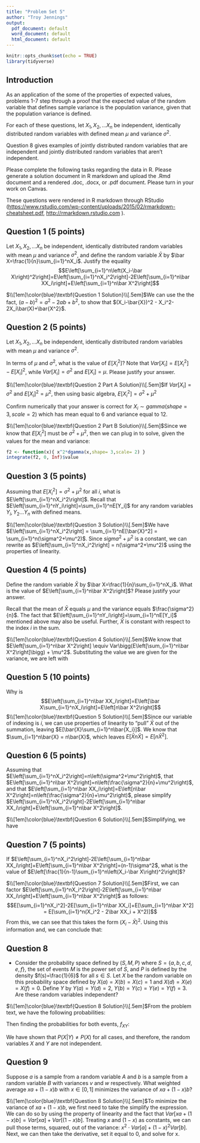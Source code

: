 ```yaml
---
title: "Problem Set 5"
author: "Troy Jennings"
output:
  pdf_document: default
  word_document: default
  html_document: default
---
```


```r
knitr::opts_chunk$set(echo = TRUE)
library(tidyverse)
```

## Introduction

As an application of the some of the properties of expected values, problems 1-7 step through a proof that the expected value of the random variable that defines sample variance is the population variance, given that the population variance is defined. 

For each of these questions, let $X_1,X_2,...X_n$ be independent, identically distributed random variables with defined mean $\mu$ and variance $\sigma^2$.

Question 8 gives examples of jointly distributed random variables that are independent and jointly distributed random variables that aren't independent.

Please complete the following tasks regarding the data in R. Please generate a solution document in R markdown and upload the .Rmd document and a rendered  .doc, .docx, or .pdf document.   Please turn in your work on Canvas. 

These questions were rendered in R markdown through RStudio (<https://www.rstudio.com/wp-content/uploads/2015/02/rmarkdown-cheatsheet.pdf>, <http://rmarkdown.rstudio.com> ).

## Question 1 (5 points)

Let $X_1,X_2,...X_n$ be independent, identically distributed random variables with mean $\mu$ and variance $\sigma^2$, and define the random variable $\bar X$ by $\bar X=\frac{1}{n}\sum_{i=1}^nX_i$. Justify the equality $$E\left[\sum_{i=1}^n\left(X_i-\bar X\right)^2\right]=E\left[\sum_{i=1}^nX_i^2\right]-2E\left[\sum_{i=1}^n\bar XX_i\right]+E\left[\sum_{i=1}^n\bar X^2\right]$$

$\\[1em]\color{blue}\textbf{Question 1 Solution}\\[.5em]$We can use the the fact, $(a-b)^2 = a^2 - 2ab+b^2$, to show that $(X_i-\bar{X})^2 - X_i^2-2X_i\bar(X)+\bar{X^2}$.

## Question 2 (5 points)

Let $X_1,X_2,...X_n$ be independent, identically distributed random variables with mean $\mu$ and variance $\sigma^2$.

In terms of $\mu$ and $\sigma^2$, what is the value of $E[X_i^2]$? Note that $Var[X_i]=E[X_i^2]-E[X_i]^2$, while $Var[X_i]=\sigma^2$ and $E[X_i]=\mu$. Please justify your answer.

$\\[1em]\color{blue}\textbf{Question 2 Part A Solution}\\[.5em]$If $Var[X_i] = \sigma^2$ and $E[X_i]^2=\mu^2$, then using basic algebra, $E[X_i^2] = \sigma^2 + \mu^2$

Confirm numerically that your answer is correct for $X_i\sim gamma(shape=3,scale=2)$ which has mean equal to $6$ and variance equal to $12$.

$\\[1em]\color{blue}\textbf{Question 2 Part B Solution}\\[.5em]$Since we know that $E[X_i^2]$ must be $\sigma^2 + \mu^2$, then we can plug in to solve, given the values for the mean and variance:
\begin{align*}
    E[X_i^2] &= \sigma^2 + \mu^2\\
    &= 6^2 + \sqrt{12^2}\\ 
    &= 6^2 + 12 = 48
\end{align*}

```r
f2 <- function(x){ x^2*dgamma(x,shape= 3,scale= 2) }
integrate(f2, 0, Inf)$value
```

## Question 3 (5 points)

Assuming that $E[X_i^2]=\sigma^2+\mu^2$ for all $i$, what is $E\left[\sum_{i=1}^nX_i^2\right]$. Recall that $E\left[\sum_{i=1}^nY_i\right]=\sum_{i=1}^nE[Y_i]$ for any random variables $Y_i,Y_2...Y_n$ with defined means.

$\\[1em]\color{blue}\textbf{Question 3 Solution}\\[.5em]$We have $E\left[\sum_{i=1}^nX_i^2\right] = \sum_{i=1}^nE[\bar{X}^2] = \sum_{i=1}^n(\sigma^2+\mu^2)$. Since $sigma^2 + \mu^2$ is a constant, we can rewrite as $E\left[\sum_{i=1}^nX_i^2\right] = n(\sigma^2+\mu^2)$ using the properties of linearity.

## Question 4 (5 points)

Define the random variable $\bar X$ by $\bar X=\frac{1}{n}\sum_{i=1}^nX_i$. What is the value of $E\left[\sum_{i=1}^n\bar X^2\right]$? Please justify your answer. 

Recall that the mean of $\bar X$ equals $\mu$ and the variance equals $\frac{\sigma^2}{n}$. The fact that $E\left[\sum_{i=1}^nY_i\right]=\sum_{i=1}^nE[Y_i]$ mentioned above may also be useful. Further, $\bar X$ is constant with respect to the index $i$ in the sum.

$\\[1em]\color{blue}\textbf{Question 4 Solution}\\[.5em]$We know that $E\left[\sum_{i=1}^n\bar X^2\right] \equiv Var\bigg(E\left[\sum_{i=1}^n\bar X^2\right]\bigg) + \mu^2$. Substituting the value we are given for the variance, we are left with
\begin{align*}
    E\left[\sum_{i=1}^n\bar X^2\right] = \sum_{i=1}^n E[\bar X^2]\\
    & = \sum_{i=1}^n \bigg(\dfrac{\sigma^2}{n}+ \mu^2\bigg)\\
    &= n\bigg(\dfrac{\sigma^2}{n}+ \mu^2\bigg)
\end{align*}

## Question 5 (10 points)

Why is 
$$E\left[\sum_{i=1}^n\bar XX_i\right]=E\left[\bar X\sum_{i=1}^nX_i\right]=E\left[n\bar X^2\right]$$
$\\[1em]\color{blue}\textbf{Question 5 Solution}\\[.5em]$Since our variable of indexing is $i$, we can use properties of linearity to "pull" $\bar{X}$ out of the summation, leaving $E[\bar{X}\sum_{i=1}^n\bar{X_i}]$. We know that $\sum_{i=1}^n\bar{X} = n\bar{X}$, which leaves $E[\bar{X}n\bar{X}] = E[n\bar{X}^2]$.

## Question 6 (5 points)

Assuming that $E\left[\sum_{i=1}^nX_i^2\right]=n\left(\sigma^2+\mu^2\right)$, that $E\left[\sum_{i=1}^n\bar X^2\right]=n\left(\frac{\sigma^2}{n}+\mu^2\right)$, and that $E\left[\sum_{i=1}^n\bar XX_i\right]=E\left[n\bar X^2\right]=n\left(\frac{\sigma^2}{n}+\mu^2\right)$, please simplify $E\left[\sum_{i=1}^nX_i^2\right]-2E\left[\sum_{i=1}^n\bar XX_i\right]+E\left[\sum_{i=1}^n\bar X^2\right]$.

$\\[1em]\color{blue}\textbf{Question 6 Solution}\\[.5em]$Simplifying, we have
\begin{align*}
    E[\sum_{i=1}^nX_i^2]-2E[\sum_{i=1}^n\bar XX_i]+E[\sum_{i=1}^n\bar X^2] &= n(\sigma^2+\mu^2) - 2(n(\frac{\sigma^2}{n}+\mu^2)) + n(\dfrac{\sigma^2}{n}+ \mu^2)\\
    &= n\sigma^2 + n\mu^2 - 2\sigma^2 - 2n\mu^2 + \sigma^2 + n\mu^2\\
    & =n\sigma^2-\sigma^2\\
    &= (n-1)\sigma^2
\end{align*}

## Question 7 (5 points)

If $E\left[\sum_{i=1}^nX_i^2\right]-2E\left[\sum_{i=1}^n\bar XX_i\right]+E\left[\sum_{i=1}^n\bar X^2\right]=(n-1)\sigma^2$, what is the value of $E\left[\frac{1}{n-1}\sum_{i=1}^n\left(X_i-\bar X\right)^2\right]$?

$\\[1em]\color{blue}\textbf{Question 7 Solution}\\[.5em]$First, we can factor $E\left[\sum_{i=1}^nX_i^2\right]-2E\left[\sum_{i=1}^n\bar XX_i\right]+E\left[\sum_{i=1}^n\bar X^2\right]$ as follows:
$$E[\sum_{i=1}^nX_i^2]-2E[\sum_{i=1}^n\bar XX_i]+E[\sum_{i=1}^n\bar X^2] = E[\sum_{i=1}^n(X_i^2 - 2\bar XX_i + X^2)]$$ 
From this, we can see that this takes the form $(X_i-\bar{X})^2$. Using this information and, we can conclude that:
\begin{align*}
    E\bigg[\dfrac{1}{n-1}\sum_{i=1}^n(X_i\bar{X})^2\bigg] &= E\bigg[\dfrac{1}{n-1}(n-1)\sigma^2\bigg]\\
    &= E\bigg[\sigma^2\bigg] = \sigma^2
\end{align*}

## Question 8

*  Consider the probability space defined by $(S,M,P)$ where $S=\{a,b,c,d,e,f\}$, the set of events $M$ is the power set of $S$, and $P$ is defined by the density $f(s)=\frac{1}{6}$ for all $s\in S$. Let $X$ be the random variable on this probability space defined by $X(a)=X(b)=X(c)=1$ and $X(d)=X(e)=X(f)=0$. Define $Y$ by $Y(a)=Y(d)=2$, $Y(b)=Y(c)=Y(e)=Y(f)=3$. Are these random variables independent?

$\\[1em]\color{blue}\textbf{Question 8 Solution}\\[.5em]$From the problem text, we have the following probabilities:
\begin{align*}
  f_X(0) = \dfrac{1}{2}\\
  f_X(1) = \dfrac{1}{2}\\
  f_Y(2) = \dfrac{1}{3}\\
  f_Y(3) = \dfrac{2}{3}\\
\end{align*}

Then finding the probabilities for both events, $f_{XY}$:
\begin{align*}
  f_{XY}(0, 2) = \dfrac{1}{2}\cdot\dfrac{1}{3} = \dfrac{1}{6}\\
  f_{XY}(0, 3) = \dfrac{1}{2}\cdot\dfrac{2}{3} = \dfrac{2}{6}\\
  f_{XY}(1, 2) = \dfrac{1}{2}\cdot\dfrac{1}{3} = \dfrac{1}{6}\\
  f_{XY}(1, 3) = \dfrac{1}{2}\cdot\dfrac{2}{3} = \dfrac{2}{6}\\
\end{align*}

We have shown that $P(X|Y) \ne P(X)$ for all cases, and therefore, the random variables $X$ and $Y$ are not independent.

## Question 9

Suppose $a$ is a sample from a random variable $A$ and $b$ is a sample from a random variable $B$ with variances $v$ and $w$ respectively. What weighted average $xa+(1-x)b$ with $x\in[0,1]$ minimizes the variance of $xa+(1-x)b$?

$\\[1em]\color{blue}\textbf{Question 8 Solution}\\[.5em]$To minimize the variance of $xa+(1-x)b$, we first need to take the simplify the expression. We can do so by using the property of linearity and the fact that $Var[xa+(1-x)b] = Var[xa] + Var[(1-x)b]$. Treating $x$ and $(1-x)$ as constants, we can pull those terms, squared, out of the variance: $x^2\cdot Var[a]+(1-x)^2Var[b]$. Next, we can then take the derivative, set it equal to 0, and solve for x.
\begin{align*}
  f(x) &= x^2a+(1-x)^2b\\
  \tfrac{d}{dx}[f(x)] &= \tfrac{d}{dx}[x^v] + \tfrac{d}{dx}[x^2w] - 2\tfrac{d}{dx}[wx] + \tfrac{d}{dx}[w]\\
  0 &= 2xv+2xw-2w+0\\
  2w &= 2x(v+w)\\
  \dfrac{2w}{(v+w)} &= 2x\\
  \dfrac{2w}{2(v+w)} &= x\\
  \dfrac{w}{(v+w)} &= x
\end{align*}

